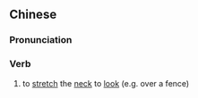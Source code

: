 {{also|引颈而望}}
==Chinese==
{{zh-forms|s=引颈而望}}

===Pronunciation===
{{zh-pron
|m=yǐnjǐng'érwàng
|cat=v
}}

===Verb===
{{zh-verb}}

# to [[stretch]] the [[neck]] to [[look]] (e.g. over a fence)